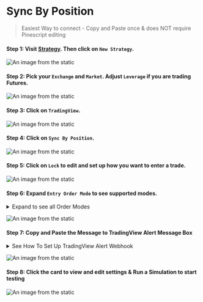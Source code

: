 

# Sync By Position

> Easiest Way to connect - Copy and Paste once & does NOT require Pinescript editing

#### Step 1: Visit [Strategy](https://crypto-arsenal.io/strategies). Then click on `New Strategy`.

![An image from the static](/img/developer/tradingview/2023-06-23-15-33-01.png)

#### Step 2: Pick your `Exchange` and `Market`. Adjust `Leverage` if you are trading Futures.

![An image from the static](/img/developer/tradingview/2023-06-23-15-36-29.png)

#### Step 3: Click on `TradingView`.

![An image from the static](/img/developer/tradingview/2023-06-23-15-36-39.png)

#### Step 4: Click on `Sync By Position`.

![An image from the static](/img/developer/tradingview/2023-06-23-15-36-46.png)

#### Step 5: Click on `Lock` to edit and set up how you want to enter a trade.

![An image from the static](/img/developer/tradingview/2023-06-23-15-37-14.png)

#### Step 6: Expand `Entry Order Mode` to see supported modes.

<details><summary>Expand to see all Order Modes</summary>
<p>

- **`Strategy Order Size`:** Place orders with base asset amount based on TradingView strategy's Order Size.
<details><summary>See Example</summary>
<h4> We will sync the exact contract size from TradingView strategy </h4>
<img src="/img/developer/tradingview/2023-06-23-16-20-32.png"/>
</details>

- **`Fixed Quote Amount`:** Trade a fixed quote amount (entry value). _E.g., an entry value of 100U opens a position worth 100U._
- **`Fixed Base Amount`:** Trade a fixed base asset amount (entry value). _E.g., an entry value of 1ETH opens a position worth 1ETH._
- **`Percentage of Balance with Compounding`:** Trade a percentage (entry value) of your balance, including profits. _E.g., with 100U, a 10% trade uses 10U, and the next 10% trade uses 9U from the remaining 90U._
- **`Percentage of Initial Balance Only`:** Trade a percentage (entry value) of your initial balance, excluding profits. _E.g., with 100U, even if it grows to 130U, a 10% trade uses 10U, based on the initial 100U._
- **`Percentage of Balance at No Position`:** When adding to a position, use a percentage (entry value) of your total balance when no position is open. _E.g., with 100U (no position), entering 10% and another 20% uses 10U and 20U._
- **`Strategy Percentage with Fixed Capital`:** Use a fixed capital amount (entry value) to calculate the investment percentage. This could be the equity of your TradingView strategy or a fixed investment amount.

</p>
</details>

![An image from the static](/img/developer/tradingview/2023-06-23-15-37-23.png)

#### Step 7: Copy and Paste the Message to TradingView Alert Message Box

<details><summary>See How To Set Up TradingView Alert Webhook</summary>
<h4> Copy and Paste Webhook URL to Alert > Notification > Webhook URL field</h4>
<img src="/img/developer/tradingview/2023-06-23-16-41-35.png"/>

</details>

![An image from the static](/img/developer/tradingview/2023-06-23-16-35-59.png)

#### Step 8: Click the card to view and edit settings & Run a Simulation to start testing

![An image from the static](/img/developer/tradingview/2023-06-23-16-47-12.png)
 





